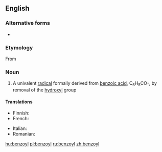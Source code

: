 ==English==
{{wikipedia}}

===Alternative forms===
* {{l|en|benzule}} {{qualifier|obsolete}}

===Etymology===
From {{suffix|benzoic|yl|lang=en}}

===Noun===
{{en-noun}}

# {{lb|en|organic chemistry|especially in combination}} A univalent [[radical]] formally derived from [[benzoic acid]], C<sub>6</sub>H<sub>5</sub>CO-, by removal of the [[hydroxyl]] group

====Translations====
{{trans-top|univalent radical}}
* Finnish: {{t|fi|bentsoyyli}}
* French: {{t+|fr|benzoyle|m}}
{{trans-mid}}
* Italian: {{t|it|benzoile|m}}
* Romanian: {{t|ro|benzoil|m}}
{{trans-bottom}}

[[hu:benzoyl]]
[[pl:benzoyl]]
[[ru:benzoyl]]
[[zh:benzoyl]]